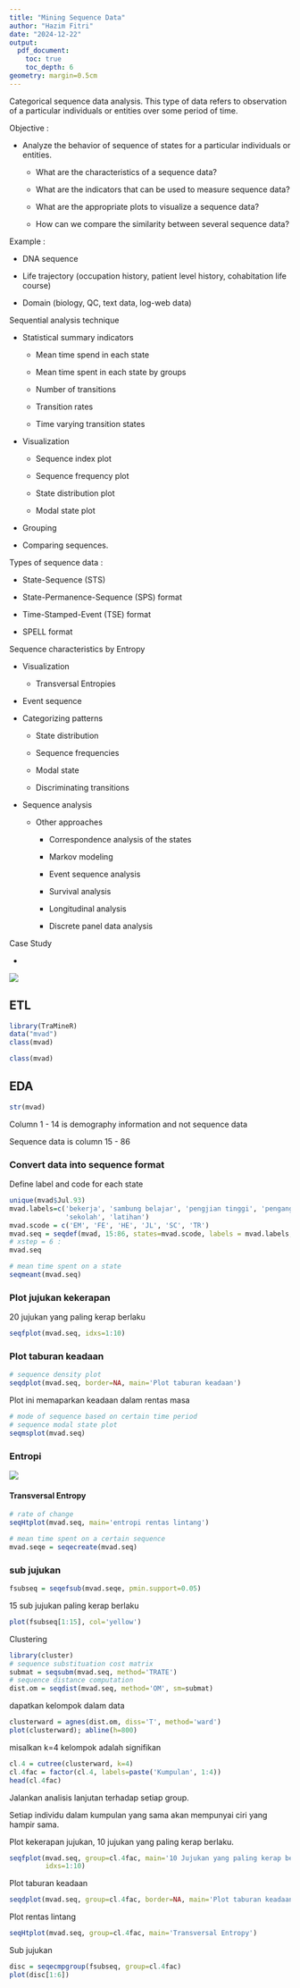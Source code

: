 ```yaml
---
title: "Mining Sequence Data"
author: "Hazim Fitri"
date: "2024-12-22"
output: 
  pdf_document:
    toc: true
    toc_depth: 6
geometry: margin=0.5cm
---
```


Categorical sequence data analysis. This type of data refers to observation of a particular individuals or entities over some period of time.

Objective :

-   Analyze the behavior of sequence of states for a particular individuals or entities.

    -   What are the characteristics of a sequence data?

    -   What are the indicators that can be used to measure sequence data?

    -   What are the appropriate plots to visualize a sequence data?

    -   How can we compare the similarity between several sequence data?

Example :

-   DNA sequence

-   Life trajectory (occupation history, patient level history, cohabitation life course)

-   Domain (biology, QC, text data, log-web data)

Sequential analysis technique

-   Statistical summary indicators

    -   Mean time spend in each state

    -   Mean time spent in each state by groups

    -   Number of transitions

    -   Transition rates

    -   Time varying transition states

-   Visualization

    -   Sequence index plot

    -   Sequence frequency plot

    -   State distribution plot

    -   Modal state plot

-   Grouping

-   Comparing sequences.

Types of sequence data :

-   State-Sequence (STS)

-   State-Permanence-Sequence (SPS) format

-   Time-Stamped-Event (TSE) format

-   SPELL format

Sequence characteristics by Entropy

-   Visualization

    -   Transversal Entropies

-   Event sequence

-   Categorizing patterns

    -   State distribution

    -   Sequence frequencies

    -   Modal state

    -   Discriminating transitions

-   Sequence analysis

    -   Other approaches

        -   Correspondence analysis of the states

        -   Markov modeling

        -   Event sequence analysis

        -   Survival analysis

        -   Longitudinal analysis

        -   Discrete panel data analysis

Case Study

-   

![](images/clipboard-1317104199.png)

## ETL

```r
library(TraMineR)
data("mvad")
class(mvad)
```

```r
class(mvad)
```

## EDA

```r
str(mvad)
```

Column 1 - 14 is demography information and not sequence data

Sequence data is column 15 - 86

### Convert data into sequence format

Define label and code for each state

```r
unique(mvad$Jul.93)
mvad.labels=c('bekerja', 'sambung belajar', 'pengjian tinggi', 'penganggur',
              'sekolah', 'latihan')
mvad.scode = c('EM', 'FE', 'HE', 'JL', 'SC', 'TR')
mvad.seq = seqdef(mvad, 15:86, states=mvad.scode, labels = mvad.labels, xstep = 6)
# xstep = 6 : 
mvad.seq
```

```r
# mean time spent on a state
seqmeant(mvad.seq)
```

### Plot jujukan kekerapan

20 jujukan yang paling kerap berlaku

```r
seqfplot(mvad.seq, idxs=1:10)
```

### Plot taburan keadaan

```r
# sequence density plot
seqdplot(mvad.seq, border=NA, main='Plot taburan keadaan')
```

Plot ini memaparkan keadaan dalam rentas masa

```r
# mode of sequence based on certain time period
# sequence modal state plot
seqmsplot(mvad.seq)
```

### Entropi

![](images/clipboard-3543334019.png)

#### Transversal Entropy

```r
# rate of change
seqHtplot(mvad.seq, main='entropi rentas lintang')
```

```r
# mean time spent on a certain sequence
mvad.seqe = seqecreate(mvad.seq)
```

### sub jujukan

```r
fsubseq = seqefsub(mvad.seqe, pmin.support=0.05)
```

15 sub jujukan paling kerap berlaku

```r
plot(fsubseq[1:15], col='yellow')
```

Clustering

```r
library(cluster)
# sequence substituation cost matrix
submat = seqsubm(mvad.seq, method='TRATE')
# sequence distance computation
dist.om = seqdist(mvad.seq, method='OM', sm=submat)
```

dapatkan kelompok dalam data

```r
clusterward = agnes(dist.om, diss='T', method='ward')
plot(clusterward); abline(h=800)
```

misalkan k=4 kelompok adalah signifikan

```r
cl.4 = cutree(clusterward, k=4)
cl.4fac = factor(cl.4, labels=paste('Kumpulan', 1:4))
head(cl.4fac)
```

Jalankan analisis lanjutan terhadap setiap group.

Setiap individu dalam kumpulan yang sama akan mempunyai ciri yang hampir sama.

Plot kekerapan jujukan, 10 jujukan yang paling kerap berlaku.

```r
seqfplot(mvad.seq, group=cl.4fac, main='10 Jujukan yang paling kerap berlaku',
         idxs=1:10)
```

Plot taburan keadaan

```r
seqdplot(mvad.seq, group=cl.4fac, border=NA, main='Plot taburan keadaan')
```

Plot rentas lintang

```r
seqHtplot(mvad.seq, group=cl.4fac, main='Transversal Entropy')
```

Sub jujukan

```r
disc = seqecmpgroup(fsubseq, group=cl.4fac)
plot(disc[1:6])
```
